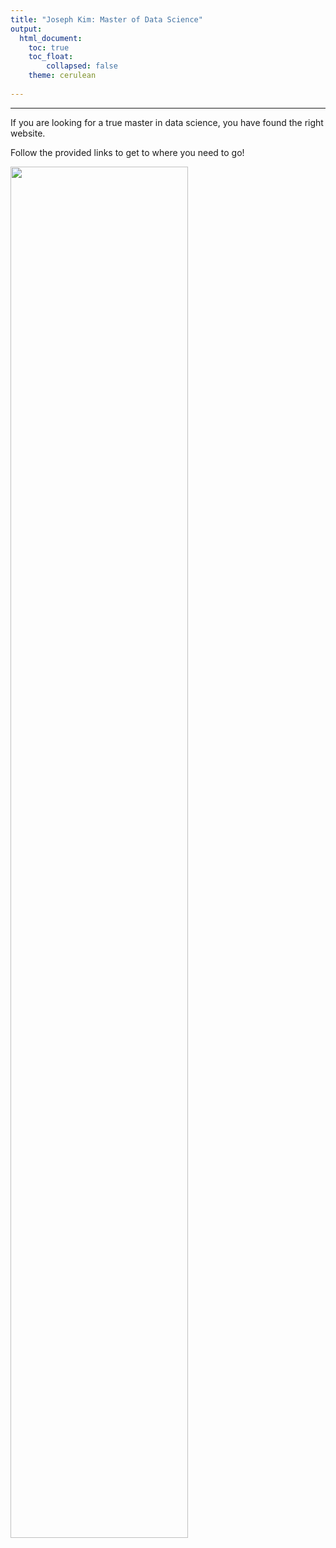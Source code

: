```yaml
---
title: "Joseph Kim: Master of Data Science"
output: 
  html_document:
    toc: true
    toc_float: 
        collapsed: false
    theme: cerulean
    
---
```


----------

If you are looking for a true master in data science, you have found the right website. 

Follow the provided links to get to where you need to go!


<img src="stephcurry.gif" style="width:75%">
